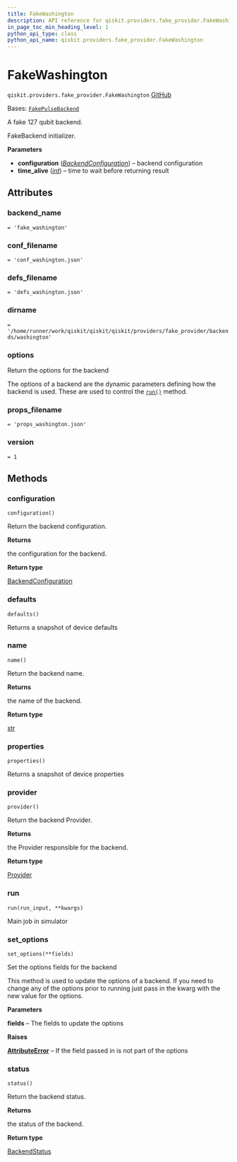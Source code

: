 ```yaml
---
title: FakeWashington
description: API reference for qiskit.providers.fake_provider.FakeWashington
in_page_toc_min_heading_level: 1
python_api_type: class
python_api_name: qiskit.providers.fake_provider.FakeWashington
---
```


# FakeWashington

<span id="qiskit.providers.fake_provider.FakeWashington" />

`qiskit.providers.fake_provider.FakeWashington` [GitHub](https://github.com/qiskit/qiskit/tree/stable/0.45/qiskit/providers/fake_provider/backends/washington/fake_washington.py "view source code")

Bases: [`FakePulseBackend`](providers_fake_provider#qiskit.providers.fake_provider.FakePulseBackend "qiskit.providers.fake_provider.fake_pulse_backend.FakePulseBackend")

A fake 127 qubit backend.

FakeBackend initializer.

**Parameters**

*   **configuration** ([*BackendConfiguration*](qiskit.providers.models.BackendConfiguration "qiskit.providers.models.BackendConfiguration")) – backend configuration
*   **time\_alive** ([*int*](https://docs.python.org/3/library/functions.html#int "(in Python v3.12)")) – time to wait before returning result

## Attributes

<span id="qiskit.providers.fake_provider.FakeWashington.backend_name" />

### backend\_name

`= 'fake_washington'`

<span id="qiskit.providers.fake_provider.FakeWashington.conf_filename" />

### conf\_filename

`= 'conf_washington.json'`

<span id="qiskit.providers.fake_provider.FakeWashington.defs_filename" />

### defs\_filename

`= 'defs_washington.json'`

<span id="qiskit.providers.fake_provider.FakeWashington.dirname" />

### dirname

`= '/home/runner/work/qiskit/qiskit/qiskit/providers/fake_provider/backends/washington'`

<span id="qiskit.providers.fake_provider.FakeWashington.options" />

### options

Return the options for the backend

The options of a backend are the dynamic parameters defining how the backend is used. These are used to control the [`run()`](#qiskit.providers.fake_provider.FakeWashington.run "qiskit.providers.fake_provider.FakeWashington.run") method.

<span id="qiskit.providers.fake_provider.FakeWashington.props_filename" />

### props\_filename

`= 'props_washington.json'`

<span id="qiskit.providers.fake_provider.FakeWashington.version" />

### version

`= 1`

## Methods

### configuration

<span id="qiskit.providers.fake_provider.FakeWashington.configuration" />

`configuration()`

Return the backend configuration.

**Returns**

the configuration for the backend.

**Return type**

[BackendConfiguration](qiskit.providers.models.BackendConfiguration "qiskit.providers.models.BackendConfiguration")

### defaults

<span id="qiskit.providers.fake_provider.FakeWashington.defaults" />

`defaults()`

Returns a snapshot of device defaults

### name

<span id="qiskit.providers.fake_provider.FakeWashington.name" />

`name()`

Return the backend name.

**Returns**

the name of the backend.

**Return type**

[str](https://docs.python.org/3/library/stdtypes.html#str "(in Python v3.12)")

### properties

<span id="qiskit.providers.fake_provider.FakeWashington.properties" />

`properties()`

Returns a snapshot of device properties

### provider

<span id="qiskit.providers.fake_provider.FakeWashington.provider" />

`provider()`

Return the backend Provider.

**Returns**

the Provider responsible for the backend.

**Return type**

[Provider](qiskit.providers.Provider "qiskit.providers.Provider")

### run

<span id="qiskit.providers.fake_provider.FakeWashington.run" />

`run(run_input, **kwargs)`

Main job in simulator

### set\_options

<span id="qiskit.providers.fake_provider.FakeWashington.set_options" />

`set_options(**fields)`

Set the options fields for the backend

This method is used to update the options of a backend. If you need to change any of the options prior to running just pass in the kwarg with the new value for the options.

**Parameters**

**fields** – The fields to update the options

**Raises**

[**AttributeError**](https://docs.python.org/3/library/exceptions.html#AttributeError "(in Python v3.12)") – If the field passed in is not part of the options

### status

<span id="qiskit.providers.fake_provider.FakeWashington.status" />

`status()`

Return the backend status.

**Returns**

the status of the backend.

**Return type**

[BackendStatus](qiskit.providers.models.BackendStatus "qiskit.providers.models.BackendStatus")

